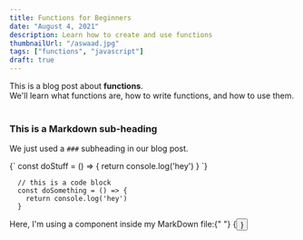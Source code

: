 ```yaml
---
title: Functions for Beginners
date: "August 4, 2021"
description: Learn how to create and use functions
thumbnailUrl: "/aswaad.jpg"
tags: ["functions", "javascript"]
draft: true
---
```


<div>
  This is a blog post about <strong>functions</strong>. <br />
  We'll learn what functions are, how to write functions, and how to use them.
</div>

<br />

### This is a Markdown sub-heading

We just used a `###` subheading in our blog post.

<SyntaxHighlighter language="javascript">
  {`
    const doStuff = () => {
      return console.log('hey')
    }
  `}
</SyntaxHighlighter>

```
  // this is a code block
  const doSomething = () => {
    return console.log('hey')
  }
```

<div>
  Here, I'm using a component inside my MarkDown file:{" "}
  {<Button text={"Click me"} />}
</div>

